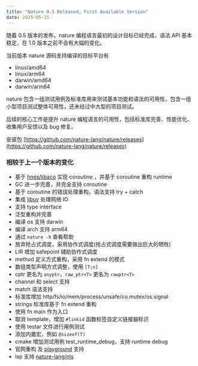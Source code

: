 ```yaml
---
title: "Nature 0.5 Released, First Available Version"
date: 2025-05-15
---
```


随着 0.5 版本的发布，nature 编程语言最初的设计目标已经完成，语法 API 基本稳定，在 1.0 版本之前不会有大幅的变化。

当前版本 nature 源码支持编译的目标平台有
- linux/amd64
- linux/arm64
- darwin/amd64
- darwin/arm64

nature 包含一组测试用例及标准库用来测试基本功能和语法的可用性，包含一组小型项目测试整体可用性，还未经过中大型的项目测试。

后续的核心工作是提升 nature 编程语言的可用性，包括标准库完善、性能优化、收集用户反馈以及 bug 修复。

安装包 [https://github.com/nature-lang/nature/releases](https://github.com/nature-lang/nature/releases)

### 相较于上一个版本的变化

- 基于 [hnes/libaco](https://github.com/hnes/libaco) 实现 coroutine ，并基于 coroutine 重构 runtime
- GC 进一步完善，并完全支持 coroutine
- 基于 coroutine 的错误处理重构，语法支持 try + catch
- 集成 [libuv](https://github.com/libuv/libuv) 处理网络 IO
- 支持 type interface 
- 泛型重构并完善
- 编译 os 支持 darwin
- 编译 arch 支持 arm64
- 通过 `nature -h` 查看帮助
- 放弃抢占式调度，采用协作式调度(抢占式调度需要做出巨大的牺牲)
- LIR 增加 safepoint 辅助协作式调度
- method 定义方式重构，采用 fn extend 的模式
- 数组类型声明方式调整，使用 `[T;n]`
- cptr 更名为 `anyptr`，`raw_ptr<T>` 更名为 `rawptr<T>`
- channel 和 select 支持
- match 语法支持
- 标准库增加 http/fs/io/mem/process/unsafe/co.mutex/os.signal
- strings 标准库基于 fn extend 重构
- 使用 fn main 作为入口
- 取消 template，增加 `#linkid` 函数标签自定义链接器标识
- 使用 testar 文件进行用例测试
- 添加内置宏，例如 `@sizeof(T)`
- cmake 增加测试用例 test_runtime_debug，支持 runtime debug
- 官网重构 及 [playground](https://nature-lang.org/playground) 支持
- lsp 支持 [nature-lang/nls](https://github.com/nature-lang/nls)
